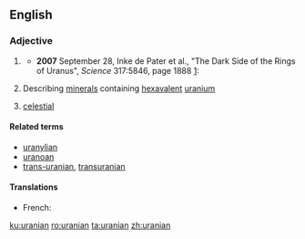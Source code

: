 ==English==

===Adjective===
{{en-adj|-}}

# {{context|astronomy|lang=en}} {{alternative case form of|Uranian|lang=en}}
#*'''2007''' September 28, Inke de Pater et al., "The Dark Side of the Rings of Uranus", ''Science'' 317:5846, page 1888 [http://www.sciencemag.org/cgi/content/full/317/5846/1888]:
#*: {{usex|Twice during a '''uranian''' year, the rings appear edge-on for a brief period, referred to as a ring plane crossing (RPX).|lang=en}}
# {{context|mineralogy|lang=en}} Describing [[mineral]]s containing [[hexavalent]] [[uranium]]
# {{context|dated|lang=en}} [[celestial]]

====Related terms====
* [[uranylian]]
* [[uranoan]]
* [[trans-uranian]], [[transuranian]]

====Translations====
{{trans-see|Uranian}}

{{trans-top|describing minerals containing hexavalent uranium}}
{{trans-mid}}
{{trans-bottom}}

{{trans-top|mythology}}
* French: {{t+|fr|ouranien}}
{{trans-mid}}
{{trans-bottom}}

[[ku:uranian]]
[[ro:uranian]]
[[ta:uranian]]
[[zh:uranian]]